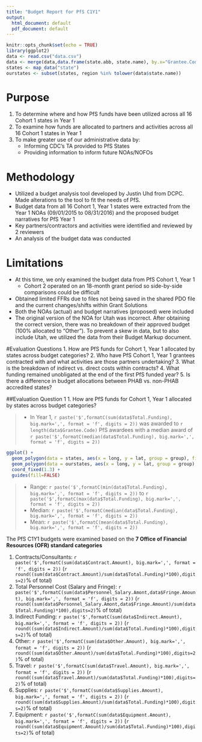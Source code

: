 ```yaml
---
title: "Budget Report for PfS C1Y1"
output:
  html_document: default
  pdf_document: default
---
```


```r
knitr::opts_chunk$set(echo = TRUE)
library(ggplot2)
data <- read.csv("data.csv")
data <- merge(data,data.frame(state.abb, state.name), by.x="Grantee.Code", by.y="state.abb")
states <- map_data("state")
ourstates <- subset(states, region %in% tolower(data$state.name))
```

# Purpose
1. To determine where and how PfS funds have been utilized across all 16 Cohort 1 states in Year 1
2. To examine how funds are allocated to partners and activities across all 16 Cohort 1 states in Year 1
3. To make greater use of our administrative data by:
    + Informing CDC’s TA provided to PfS States
    + Providing information to inform future NOAs/NOFOs
  
# Methodology
* Utilized a budget analysis tool developed by Justin Uhd from DCPC.  Made alterations to the tool to fit the needs of PfS.
* Budget data from all 16 Cohort 1, Year 1 states were extracted from the Year 1 NOAs (09/01/2015 to 08/31/2016) and the proposed budget narratives for PfS Year 1 
* Key partners/contractors and activities were identified and reviewed by 2 reviewers
* An analysis of the budget data was conducted

# Limitations
* At this time, we only examined the budget data from PfS Cohort 1, Year 1
    + Cohort 2 operated on an 18-month grant period so side-by-side comparisons could be difficult
* Obtained limited FFRs due to files not being saved in the shared PDO file and the current changes/shifts within Grant Solutions
* Both the NOAs (actual) and budget narratives (proposed) were included
* The original version of the NOA for Utah was incorrect.  After obtaining the correct version, there was no breakdown of their approved budget (100% allocated to “Other”).  To prevent a skew in data, but to also include Utah, we utilized the data from their Budget Markup document.

#Evaluation Questions
1. How are PfS funds for Cohort 1, Year 1 allocated by states across budget categories?
2. Who have PfS Cohort 1, Year 1 grantees contracted with and what activities are those partners undertaking?
3. What is the breakdown of indirect vs. direct costs within contracts?
4. What funding remained unobligated at the end of the first PfS funded year?
5. Is there a difference in budget allocations between PHAB vs. non-PHAB accredited states?

##Evaluation Question 1
1. How are PfS funds for Cohort 1, Year 1 allocated by states across budget categories?

> - In Year 1, `r paste('$',formatC(sum(data$Total.Funding), big.mark=',', format = 'f', digits = 2))` was awarded to `r length(data$Grantee.Code)` PfS awardees with a median award of `r paste('$',formatC(median(data$Total.Funding), big.mark=',', format = 'f', digits = 2))`
```r
ggplot() + 
  geom_polygon(data = states, aes(x = long, y = lat, group = group), fill = 'grey85', color = "grey45") +
  geom_polygon(data = ourstates, aes(x = long, y = lat, group = group), fill = 'lightblue', color = "blue") +
  coord_fixed(1.3) +
  guides(fill=FALSE)
```
> - Range: `r paste('$',formatC(min(data$Total.Funding), big.mark=',', format = 'f', digits = 2))` to `r paste('$',formatC(max(data$Total.Funding), big.mark=',', format = 'f', digits = 2))`
> - Median: `r paste('$',formatC(median(data$Total.Funding), big.mark=',', format = 'f', digits = 2))`
> - Mean: `r paste('$',formatC(mean(data$Total.Funding), big.mark=',', format = 'f', digits = 2))`

The PfS C1Y1 budgets were examined based on the **7 Office of Financial Resources (OFR) standard categories**

1. Contracts/Consultants: `r paste('$',formatC(sum(data$Contract.Amount), big.mark=',', format = 'f', digits = 2))` (`r round((sum(data$Contract.Amount)/sum(data$Total.Funding)*100),digits=2)`% of total)
2. Total Personnel Cost (Salary and Fringe): `r paste('$',formatC(sum(data$Personnel_Salary.Amont,data$Fringe.Amount), big.mark=',', format = 'f', digits = 2))` (`r round((sum(data$Personnel_Salary.Amont,data$Fringe.Amount)/sum(data$Total.Funding)*100),digits=2)`% of total)
3. Indirect Funding: `r paste('$',formatC(sum(data$Indirect.Amount), big.mark=',', format = 'f', digits = 2))` (`r round((sum(data$Indirect.Amount)/sum(data$Total.Funding)*100),digits=2)`% of total)
4. Other: `r paste('$',formatC(sum(data$Other.Amount), big.mark=',', format = 'f', digits = 2))` (`r round((sum(data$Other.Amount)/sum(data$Total.Funding)*100),digits=2)`% of total)
5. Travel: `r paste('$',formatC(sum(data$Travel.Amount), big.mark=',', format = 'f', digits = 2))` (`r round((sum(data$Travel.Amount)/sum(data$Total.Funding)*100),digits=2)`% of total)
6. Supplies: `r paste('$',formatC(sum(data$Supplies.Amount), big.mark=',', format = 'f', digits = 2))` (`r round((sum(data$Supplies.Amount)/sum(data$Total.Funding)*100),digits=2)`% of total)
7. Equipment: `r paste('$',formatC(sum(data$Equipment.Amount), big.mark=',', format = 'f', digits = 2))` (`r round((sum(data$Equipment.Amount)/sum(data$Total.Funding)*100),digits=2)`% of total)

